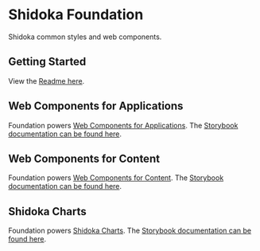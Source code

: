 
<Meta title="Welcome" />

# Shidoka Foundation

Shidoka common styles and web components.

## Getting Started

View the [Readme here](https://github.com/kyndryl-design-system/shidoka-foundation).

## Web Components for Applications

Foundation powers [Web Components for Applications](https://github.com/kyndryl-design-system/shidoka-applications). The [Storybook documentation can be found here](https://kyndryl-design-system.github.io/shidoka-applications/).

## Web Components for Content

Foundation powers [Web Components for Content](https://github.com/kyndryl-design-system/shidoka-content). The [Storybook documentation can be found here](https://kyndryl-design-system.github.io/shidoka-content/).

## Shidoka Charts

Foundation powers [Shidoka Charts](https://github.com/kyndryl-design-system/shidoka-charts). The [Storybook documentation can be found here](https://kyndryl-design-system.github.io/shidoka-charts/).
